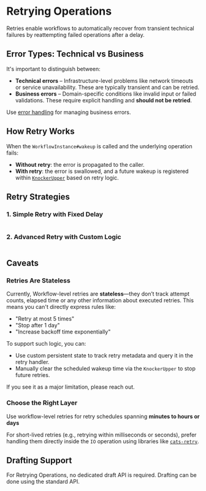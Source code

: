 
# Retrying Operations

Retries enable workflows
to automatically recover from transient technical failures by reattempting failed operations after a delay.

## Error Types: Technical vs Business

It's important to distinguish between:

- **Technical errors** – Infrastructure-level problems like network timeouts or service unavailability. These are typically transient and can be retried.
- **Business errors** – Domain-specific conditions like invalid input or failed validations. These require explicit handling and **should not be retried**.

Use [error handling](/docs/operations/handle-errors) for managing business errors.

## How Retry Works

When the `WorkflowInstance#wakeup` is called and the underlying operation fails:

- **Without retry**: the error is propagated to the caller.
- **With retry**: the error is swallowed, and a future wakeup is registered within [`KnockerUpper`](/docs/runtimes/knocker-uppers/) based on retry logic.

## Retry Strategies

### 1. Simple Retry with Fixed Delay

```scala file=./main/scala/workflows4s/example/docs/RetryExample.scala start=start_doc_simple end=end_doc_simple
```

<OperationOutputs name="retry"/>

### 2. Advanced Retry with Custom Logic

```scala file=./main/scala/workflows4s/example/docs/RetryExample.scala start=start_doc_full end=end_doc_full
```

## Caveats

### Retries Are Stateless

Currently, Workflow-level retries are **stateless**—they don’t track attempt counts,
elapsed time or any other information about executed retries.
This means you can't directly express rules like:

- "Retry at most 5 times"
- "Stop after 1 day"
- "Increase backoff time exponentially"

To support such logic, you can:
- Use custom persistent state to track retry metadata and query it in the retry handler.
- Manually clear the scheduled wakeup time via the `KnockerUpper` to stop future retries.

If you see it as a major limitation, please reach out.

### Choose the Right Layer

Use workflow-level retries for retry schedules spanning **minutes to hours or days**

For short-lived retries (e.g., retrying within milliseconds or seconds), prefer handling them directly inside the `IO` operation using libraries like [`cats-retry`](https://github.com/cats-effect/cats-retry).

## Drafting Support

For Retrying Operations, no dedicated draft API is required. Drafting can be done using the standard API.